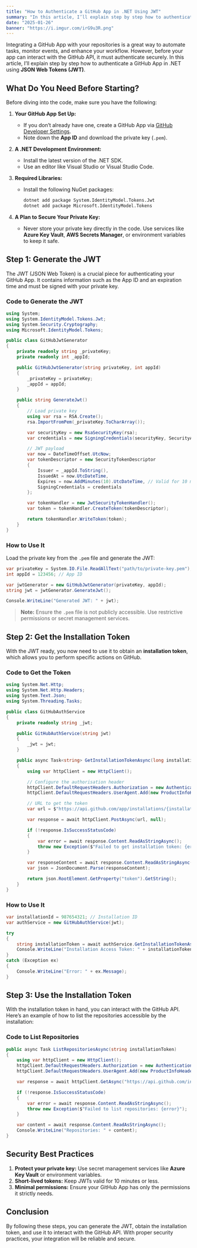 ```yaml
---
title: "How to Authenticate a GitHub App in .NET Using JWT"
summary: "In this article, I’ll explain step by step how to authenticate a GitHub App in .NET using **JSON Web Tokens (JWT)"
date: "2025-01-26"
banner: "https://i.imgur.com/irG9u3R.png"
---
```


Integrating a GitHub App with your repositories is a great way to automate tasks, monitor events, and enhance your workflow. However, before your app can interact with the GitHub API, it must authenticate securely. In this article, I’ll explain step by step how to authenticate a GitHub App in .NET using **JSON Web Tokens (JWT)**.



## What Do You Need Before Starting?

Before diving into the code, make sure you have the following:

1. **Your GitHub App Set Up:**
   - If you don’t already have one, create a GitHub App via [GitHub Developer Settings](https://github.com/settings/apps).
   - Note down the **App ID** and download the private key (`.pem`).

2. **A .NET Development Environment:**
   - Install the latest version of the .NET SDK.
   - Use an editor like Visual Studio or Visual Studio Code.

3. **Required Libraries:**
   - Install the following NuGet packages:  
     ```bash
     dotnet add package System.IdentityModel.Tokens.Jwt
     dotnet add package Microsoft.IdentityModel.Tokens
     ```

4. **A Plan to Secure Your Private Key:**
   - Never store your private key directly in the code. Use services like **Azure Key Vault**, **AWS Secrets Manager**, or environment variables to keep it safe.



## Step 1: Generate the JWT

The JWT (JSON Web Token) is a crucial piece for authenticating your GitHub App. It contains information such as the App ID and an expiration time and must be signed with your private key.

### Code to Generate the JWT

```csharp
using System;
using System.IdentityModel.Tokens.Jwt;
using System.Security.Cryptography;
using Microsoft.IdentityModel.Tokens;

public class GitHubJwtGenerator
{
    private readonly string _privateKey;
    private readonly int _appId;

    public GitHubJwtGenerator(string privateKey, int appId)
    {
        _privateKey = privateKey;
        _appId = appId;
    }

    public string GenerateJwt()
    {
        // Load private key
        using var rsa = RSA.Create();
        rsa.ImportFromPem(_privateKey.ToCharArray());

        var securityKey = new RsaSecurityKey(rsa);
        var credentials = new SigningCredentials(securityKey, SecurityAlgorithms.RsaSha256);

        // JWT payload
        var now = DateTimeOffset.UtcNow;
        var tokenDescriptor = new SecurityTokenDescriptor
        {
            Issuer = _appId.ToString(),
            IssuedAt = now.UtcDateTime,
            Expires = now.AddMinutes(10).UtcDateTime, // Valid for 10 minutes
            SigningCredentials = credentials
        };

        var tokenHandler = new JwtSecurityTokenHandler();
        var token = tokenHandler.CreateToken(tokenDescriptor);

        return tokenHandler.WriteToken(token);
    }
}
```

### How to Use It

Load the private key from the `.pem` file and generate the JWT:

```csharp
var privateKey = System.IO.File.ReadAllText("path/to/private-key.pem");
int appId = 123456; // App ID

var jwtGenerator = new GitHubJwtGenerator(privateKey, appId);
string jwt = jwtGenerator.GenerateJwt();

Console.WriteLine("Generated JWT: " + jwt);
```

> **Note:** Ensure the `.pem` file is not publicly accessible. Use restrictive permissions or secret management services.



## Step 2: Get the Installation Token

With the JWT ready, you now need to use it to obtain an **installation token**, which allows you to perform specific actions on GitHub.

### Code to Get the Token

```csharp
using System.Net.Http;
using System.Net.Http.Headers;
using System.Text.Json;
using System.Threading.Tasks;

public class GitHubAuthService
{
    private readonly string _jwt;

    public GitHubAuthService(string jwt)
    {
        _jwt = jwt;
    }

    public async Task<string> GetInstallationTokenAsync(long installationId)
    {
        using var httpClient = new HttpClient();

        // Configure the authorisation header
        httpClient.DefaultRequestHeaders.Authorization = new AuthenticationHeaderValue("Bearer", _jwt);
        httpClient.DefaultRequestHeaders.UserAgent.Add(new ProductInfoHeaderValue("MyGitHubApp", "1.0"));

        // URL to get the token
        var url = $"https://api.github.com/app/installations/{installationId}/access_tokens";

        var response = await httpClient.PostAsync(url, null);

        if (!response.IsSuccessStatusCode)
        {
            var error = await response.Content.ReadAsStringAsync();
            throw new Exception($"Failed to get installation token: {error}");
        }

        var responseContent = await response.Content.ReadAsStringAsync();
        var json = JsonDocument.Parse(responseContent);

        return json.RootElement.GetProperty("token").GetString();
    }
}
```

### How to Use It

```csharp
var installationId = 987654321; // Installation ID
var authService = new GitHubAuthService(jwt);

try
{
    string installationToken = await authService.GetInstallationTokenAsync(installationId);
    Console.WriteLine("Installation Access Token: " + installationToken);
}
catch (Exception ex)
{
    Console.WriteLine("Error: " + ex.Message);
}
```



## Step 3: Use the Installation Token

With the installation token in hand, you can interact with the GitHub API. Here’s an example of how to list the repositories accessible by the installation:

### Code to List Repositories

```csharp
public async Task ListRepositoriesAsync(string installationToken)
{
    using var httpClient = new HttpClient();
    httpClient.DefaultRequestHeaders.Authorization = new AuthenticationHeaderValue("Token", installationToken);
    httpClient.DefaultRequestHeaders.UserAgent.Add(new ProductInfoHeaderValue("MyGitHubApp", "1.0"));

    var response = await httpClient.GetAsync("https://api.github.com/installation/repositories");

    if (!response.IsSuccessStatusCode)
    {
        var error = await response.Content.ReadAsStringAsync();
        throw new Exception($"Failed to list repositories: {error}");
    }

    var content = await response.Content.ReadAsStringAsync();
    Console.WriteLine("Repositories: " + content);
}
```



## Security Best Practices

1. **Protect your private key:** Use secret management services like **Azure Key Vault** or environment variables.
2. **Short-lived tokens:** Keep JWTs valid for 10 minutes or less.
3. **Minimal permissions:** Ensure your GitHub App has only the permissions it strictly needs.



## Conclusion

By following these steps, you can generate the JWT, obtain the installation token, and use it to interact with the GitHub API. With proper security practices, your integration will be reliable and secure.
